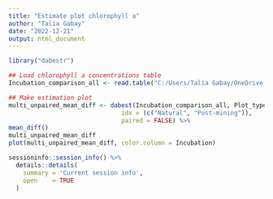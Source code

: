 ---
title: "Estimate plot chlorophyll a"
author: "Talia Gabay"
date: "2022-12-21"
output: html_document
---

``` {r Load dabestr package}
library("dabestr")
```

```{r Load data}
## Load chlorophyll a concentrations table
Incubation_comparison_all <- read.table("C:/Users/Talia Gabay/OneDrive - post.bgu.ac.il/PhD/SIP experiment/chlorophyl a extraction/Incubation_comparison_all.txt", header=TRUE, sep="\t") 
```

```{r estimation plot, fig.width=7, fig.height=5}
## Make estimation plot
multi_unpaired_mean_diff <- dabest(Incubation_comparison_all, Plot_type, Chla_gr_soil,
                               idx = (c("Natural", "Post-mining")),
                               paired = FALSE) %>% 
mean_diff()
multi_unpaired_mean_diff
plot(multi_unpaired_mean_diff, color.column = Incubation)
```

```{r colophon, eval=T}
sessioninfo::session_info() %>%
  details::details(
    summary = 'Current session info',
    open    = TRUE
  )
```
